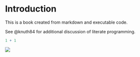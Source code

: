# Introduction

This is a book created from markdown and executable code.

See @knuth84 for additional discussion of literate programming.

```r
1 + 1
```

![](intro/power_automate_projeto_2022.jpg)
